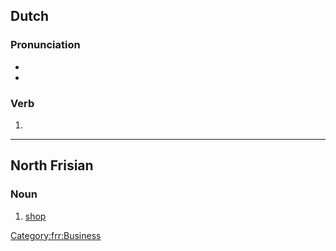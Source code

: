 ==Dutch==

===Pronunciation===
* {{audio|nl|Nl-bood.ogg|Audio}}
* {{rhymes|nl|oːt|s=1}}

===Verb===
{{head|nl|verb form}}

# {{nl-verb form of|n=sg|t=past|m=ind|bieden}}

----

==North Frisian==

===Noun===
{{head|frr|noun|g=n|plural|boode}}

# {{lb|frr|Mooring dialect}} [[shop]]

[[Category:frr:Business]]